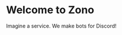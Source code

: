 
# Welcome to Zono
Imagine a service. We make bots for Discord!
 

<Cards>
  <Card
    title="See Our Bots"
    href="swift.mdx"
  ></Card>